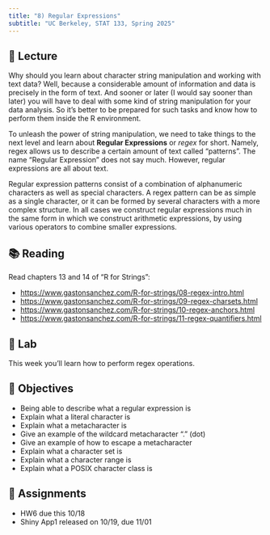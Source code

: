 ```yaml
---
title: "8) Regular Expressions"
subtitle: "UC Berkeley, STAT 133, Spring 2025"
---
```



## 📖 Lecture

Why should you learn about character string manipulation and working with text data? Well, because a considerable amount of information and data is precisely in the form of text. And sooner or later (I would say sooner than later) you will have to deal with some kind of string manipulation for your data analysis. So it's better to be prepared for such tasks and know how to perform them inside the R environment.

To unleash the power of string manipulation, we need to take things to the next level and learn about __Regular Expressions__ or _regex_ for short. Namely, regex allows us to describe a certain amount of text called "patterns". The name "Regular Expression" does not say much. However, regular expressions are all about text.

Regular expression patterns consist of a combination of alphanumeric characters as well as special characters. A regex pattern can be as simple as a single character, or it can be formed by several characters with a more complex structure. In all cases we construct regular expressions much in the same form in which we construct arithmetic expressions, by using various operators to combine smaller expressions.



## 📚 Reading

Read chapters 13 and 14 of "R for Strings":

- <a href="https://www.gastonsanchez.com/R-for-strings/08-regex-intro.html" target="_blank">https://www.gastonsanchez.com/R-for-strings/08-regex-intro.html</a>
- <a href="https://www.gastonsanchez.com/R-for-strings/09-regex-charsets.html" target="_blank">https://www.gastonsanchez.com/R-for-strings/09-regex-charsets.html</a>
- <a href="https://www.gastonsanchez.com/R-for-strings/10-regex-anchors.html" target="_blank">https://www.gastonsanchez.com/R-for-strings/10-regex-anchors.html</a>
- <a href="https://www.gastonsanchez.com/R-for-strings/11-regex-quantifiers.html" target="_blank">https://www.gastonsanchez.com/R-for-strings/11-regex-quantifiers.html</a>



## 🔬 Lab

This week you'll learn how to perform regex operations.

 

## 🎯 Objectives

- Being able to describe what a regular expression is
- Explain what a literal character is
- Explain what a metacharacter is
- Give an example of the wildcard metacharacter "." (dot)
- Give an example of how to escape a metacharacter
- Explain what a character set is
- Explain what a character range is
- Explain what a POSIX character class is



## 🔔 Assignments

- HW6 due this 10/18
- Shiny App1 released on 10/19, due 11/01

